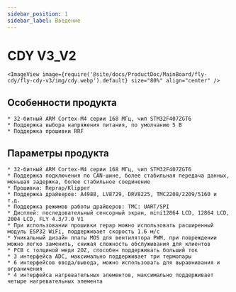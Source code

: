 ```yaml
---
sidebar_position: 1
sidebar_label: Введение
---
```




# CDY V3_V2

    <ImageView image={require('@site/docs/ProductDoc/MainBoard/fly-cdy/fly-cdy-v3/img/cdy.webp').default} size="80%" align="center" />

## Особенности продукта

    * 32-битный ARM Cortex-M4 серии 168 МГц, чип STM32F407ZGT6
    * Поддержка выбора напряжения питания, по умолчанию 5 В
    * Поддержка прошивки RRF

## Параметры продукта

    * 32-битный ARM Cortex-M4 серии 168 МГц, чип STM32F407ZGT6
    * Поддержка подключения по CAN-шине, более стабильная передача данных, меньшая задержка, более стабильное соединение
    * Прошивка: Reprap/Klipper
    * Поддержка драйверов: A4988, LV8729, DRV8225, TMC2208/2209/5160 и т.д.
    * Поддержка режимов работы драйверов: TMC: UART/SPI
    * Дисплей: последовательный сенсорный экран, mini12864 LCD, 12864 LCD, 2004 LCD, FLY 4.3/7.0 V1
    * При использовании прошивки repap можно использовать расширенный модуль ESP32 WiFi, поддерживает скорость 1.6 м/с
    * Уникальный дизайн платы MOS для вентилятора PWM, при повреждении можно легко заменить, снижая сложность обслуживания для клиентов
    * PCB с толщиной меди 2OZ, способен поддерживать больший ток
    * 3 интерфейса ADC, максимально поддерживает три термопары
    * 6 интерфейсов ввода/вывода, можно использовать для выравнивания и ограничения
    * 4 интерфейса нагревательных элементов, максимально поддерживает четыре нагревательных элемента

